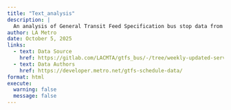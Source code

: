 ```yaml
---
title: "Text_analysis"
description: |
  An analysis of General Transit Feed Specification bus stop data from LA Metro 
author: LA Metro
date: October 5, 2025
links:
  - text: Data Source
    href: https://gitlab.com/LACMTA/gtfs_bus/-/tree/weekly-updated-service
  - text: Data Authors
    href: https://developer.metro.net/gtfs-schedule-data/
format: html
execute: 
  warning: false
  message: false
---
```

